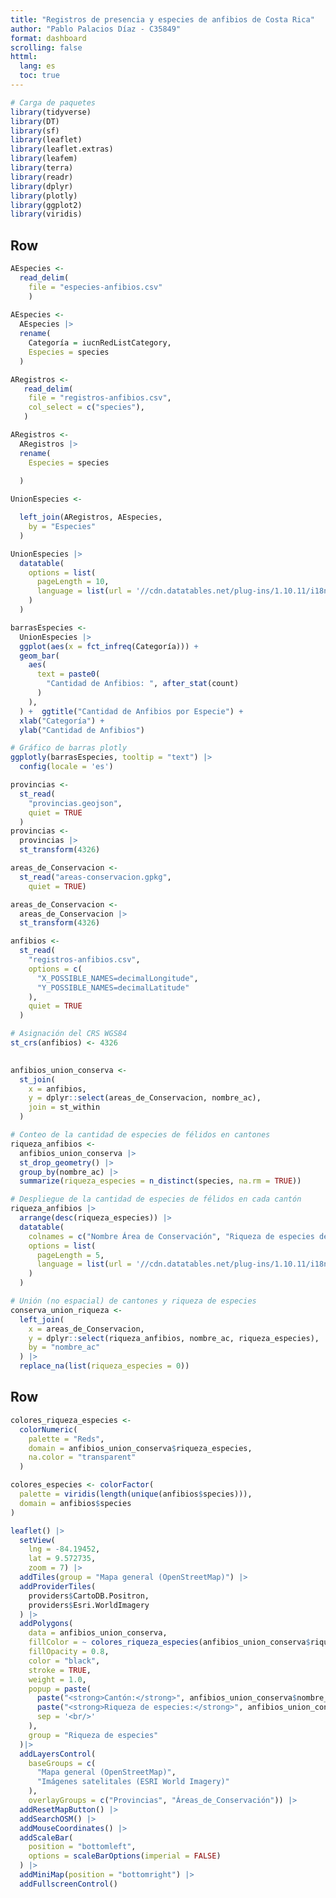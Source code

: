 ---
title: "Registros de presencia y especies de anfibios de Costa Rica"
author: "Pablo Palacios Díaz - C35849"
format: dashboard
scrolling: false 
httml:
  lang: es
  toc: true
---

```{r}
# Carga de paquetes
library(tidyverse)
library(DT)
library(sf)
library(leaflet)
library(leaflet.extras)
library(leafem)
library(terra)
library(readr)
library(dplyr)
library(plotly)
library(ggplot2)
library(viridis)
```

## Row {height=50%}

```{r}
AEspecies <-
  read_delim(
    file = "especies-anfibios.csv"
    )
  
AEspecies <-
  AEspecies |>
  rename(
    Categoría = iucnRedListCategory,
    Especies = species
  )

```

```{r}
ARegistros <- 
   read_delim(
    file = "registros-anfibios.csv",
    col_select = c("species"),
   )

ARegistros <-
  ARegistros |>
  rename(
    Especies = species
    
  )

```

```{r}
UnionEspecies <-

  left_join(ARegistros, AEspecies,
    by = "Especies"
  )
```

```{r}
UnionEspecies |>
  datatable(
    options = list(
      pageLength = 10,
      language = list(url = '//cdn.datatables.net/plug-ins/1.10.11/i18n/Spanish.json')
    )
  )
```

```{r}
barrasEspecies <-
  UnionEspecies |>
  ggplot(aes(x = fct_infreq(Categoría))) +
  geom_bar(
    aes(
      text = paste0(
        "Cantidad de Anfibios: ", after_stat(count)
      )
    ),
  ) +  ggtitle("Cantidad de Anfibios por Especie") +
  xlab("Categoría") +
  ylab("Cantidad de Anfibios")

# Gráfico de barras plotly
ggplotly(barrasEspecies, tooltip = "text") |> 
  config(locale = 'es')
```

```{r}

provincias <-
  st_read(
    "provincias.geojson",
    quiet = TRUE 
  )
provincias <-
  provincias |>
  st_transform(4326)

areas_de_Conservacion <-
  st_read("areas-conservacion.gpkg",
    quiet = TRUE)

areas_de_Conservacion <-
  areas_de_Conservacion |>
  st_transform(4326)

anfibios <-
  st_read(
    "registros-anfibios.csv",
    options = c(
      "X_POSSIBLE_NAMES=decimalLongitude", 
      "Y_POSSIBLE_NAMES=decimalLatitude"   
    ),
    quiet = TRUE
  )

# Asignación del CRS WGS84
st_crs(anfibios) <- 4326
  

```

```{r}
anfibios_union_conserva <-
  st_join(
    x = anfibios,
    y = dplyr::select(areas_de_Conservacion, nombre_ac),
    join = st_within
  )
```

```{r}
# Conteo de la cantidad de especies de félidos en cantones
riqueza_anfibios <-
  anfibios_union_conserva |>
  st_drop_geometry() |>
  group_by(nombre_ac) |>
  summarize(riqueza_especies = n_distinct(species, na.rm = TRUE))

# Despliegue de la cantidad de especies de félidos en cada cantón
riqueza_anfibios |>
  arrange(desc(riqueza_especies)) |>
  datatable(
    colnames = c("Nombre Área de Conservación", "Riqueza de especies de anfibios"),
    options = list(
      pageLength = 5,
      language = list(url = '//cdn.datatables.net/plug-ins/1.10.11/i18n/Spanish.json')
    )
  )

# Unión (no espacial) de cantones y riqueza de especies
conserva_union_riqueza <-
  left_join(
    x = areas_de_Conservacion,
    y = dplyr::select(riqueza_anfibios, nombre_ac, riqueza_especies),
    by = "nombre_ac"
  ) |>
  replace_na(list(riqueza_especies = 0))

```

## Row {height=50%}

```{r}
colores_riqueza_especies <-
  colorNumeric(
    palette = "Reds",
    domain = anfibios_union_conserva$riqueza_especies,
    na.color = "transparent"
  )

colores_especies <- colorFactor(
  palette = viridis(length(unique(anfibios$species))), 
  domain = anfibios$species
)

leaflet() |>
  setView(
    lng = -84.19452,
    lat = 9.572735,
    zoom = 7) |>
  addTiles(group = "Mapa general (OpenStreetMap)") |>
  addProviderTiles(
    providers$CartoDB.Positron,
    providers$Esri.WorldImagery
  ) |>
  addPolygons(
    data = anfibios_union_conserva,
    fillColor = ~ colores_riqueza_especies(anfibios_union_conserva$riqueza_especies),
    fillOpacity = 0.8,
    color = "black",
    stroke = TRUE,
    weight = 1.0,
    popup = paste(
      paste("<strong>Cantón:</strong>", anfibios_union_conserva$nombre_ac),
      paste("<strong>Riqueza de especies:</strong>", anfibios_union_conserva$riqueza_especies),
      sep = '<br/>'
    ),
    group = "Riqueza de especies"
  )|>
  addLayersControl(
    baseGroups = c(
      "Mapa general (OpenStreetMap)", 
      "Imágenes satelitales (ESRI World Imagery)"
    ),
    overlayGroups = c("Provincias", "Áreas_de_Conservación")) |> 
  addResetMapButton() |> 
  addSearchOSM() |> 
  addMouseCoordinates() |> 
  addScaleBar(
    position = "bottomleft", 
    options = scaleBarOptions(imperial = FALSE)
  ) |> 
  addMiniMap(position = "bottomright") |> 
  addFullscreenControl() 
  
```

